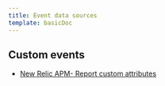 ```yaml
---
title: Event data sources
template: basicDoc
---
```


## Custom events

* [New Relic APM- Report custom attributes](/docs/insights/event-data-sources/custom-events/new-relic-apm-report-custom-attributes)
